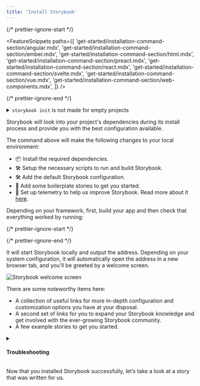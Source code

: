 ```yaml
---
title: 'Install Storybook'
---
```


{/* prettier-ignore-start */}

<FeatureSnippets
  paths={[
   'get-started/installation-command-section/angular.mdx',
   'get-started/installation-command-section/ember.mdx',
   'get-started/installation-command-section/html.mdx',
   'get-started/installation-command-section/preact.mdx',
   'get-started/installation-command-section/react.mdx',
   'get-started/installation-command-section/svelte.mdx',
   'get-started/installation-command-section/vue.mdx',
   'get-started/installation-command-section/web-components.mdx',
  ]}
/>

{/* prettier-ignore-end */}

<details>
  <summary><code>storybook init</code> is not made for empty projects</summary>

  Storybook needs to be installed into a project that is already set up with a framework. It will not work on an empty project. There are many ways to bootstrap an app in a given framework, including:

  * 📦 [Create an Angular Workspace](https://angular.io/cli/new)
  * 📦 [Create React App](https://reactjs.org/docs/create-a-new-react-app.html)
  * 📦 [Create a Vue App](https://vuejs.org/guide/quick-start.html)
  * 📦 [Ember CLI](https://guides.emberjs.com/release/getting-started/quick-start/)
  * Or any other tooling available.
</details>

Storybook will look into your project's dependencies during its install process and provide you with the best configuration available.

The command above will make the following changes to your local environment:

* 📦 Install the required dependencies.
* 🛠 Setup the necessary scripts to run and build Storybook.
* 🛠 Add the default Storybook configuration.
* 📝 Add some boilerplate stories to get you started.
* 📡 Set up telemetry to help us improve Storybook. Read more about it [here](../configure/telemetry.mdx).

Depending on your framework, first, build your app and then check that everything worked by running:

{/* prettier-ignore-start */}

<CodeSnippets path="storybook-run-dev.md" />

{/* prettier-ignore-end */}

It will start Storybook locally and output the address. Depending on your system configuration, it will automatically open the address in a new browser tab, and you'll be greeted by a welcome screen.

![Storybook welcome screen](./_assets/get-started/example-welcome.png)

There are some noteworthy items here:

* A collection of useful links for more in-depth configuration and customization options you have at your disposal.
* A second set of links for you to expand your Storybook knowledge and get involved with the ever-growing Storybook community.
* A few example stories to get you started.

<details>
  <summary><h4 id="troubleshooting">Troubleshooting</h4></summary>

  Below are some of the most common installation issues and instructions on how to solve them.

  {/* prettier-ignore-start */}

  <FeatureSnippets
    paths={[
   'get-started/installation-problems/angular.mdx',
   'get-started/installation-problems/ember.mdx',
   'get-started/installation-problems/html.mdx',
   'get-started/installation-problems/preact.mdx',
   'get-started/installation-problems/react.mdx',
   'get-started/installation-problems/svelte.mdx',
   'get-started/installation-problems/vue.mdx',
   'get-started/installation-problems/web-components.mdx',
  ]}
  />

  {/* prettier-ignore-end */}

  <div class="aside">
    Storybook collects completely anonymous data to help us improve user experience. Participation is optional, and you may [opt-out](../configure/telemetry.mdx#how-to-opt-out) if you'd not like to share any information.
  </div>

  If all else fails, try asking for [help](https://storybook.js.org/support)
</details>

Now that you installed Storybook successfully, let’s take a look at a story that was written for us.
